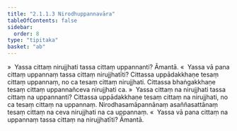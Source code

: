 ```yaml
---
title: "2.1.1.3 Nirodhuppannavāra"
tableOfContents: false
sidebar:
  order: 8
type: "tipitaka"
basket: "ab"
---
```



<DynamicBreadcrumb />

<Division number="65">

<Paragraph number="271">
»  Yassa cittaṃ nirujjhati tassa cittaṃ uppannanti? Āmantā.
</Paragraph>

<Paragraph number="272">
«  Yassa vā pana cittaṃ uppannaṃ tassa cittaṃ nirujjhatīti?
</Paragraph>

<Paragraph number="273">
Cittassa uppādakkhaṇe tesaṃ cittaṃ uppannaṃ, no ca tesaṃ cittaṃ nirujjhati. Cittassa bhaṅgakkhaṇe tesaṃ cittaṃ uppannañceva nirujjhati ca.
</Paragraph>

<Paragraph number="274">
»  Yassa cittaṃ na nirujjhati tassa cittaṃ na uppannanti?
</Paragraph>

<Paragraph number="275">
Cittassa uppādakkhaṇe tesaṃ cittaṃ na nirujjhati, no ca tesaṃ cittaṃ na uppannaṃ. Nirodhasamāpannānaṃ asaññasattānaṃ tesaṃ cittaṃ na ceva nirujjhati na ca uppannaṃ.
</Paragraph>

<Paragraph number="276">
«  Yassa vā pana cittaṃ na uppannaṃ tassa cittaṃ na nirujjhatīti? Āmantā.
</Paragraph>
</Division>